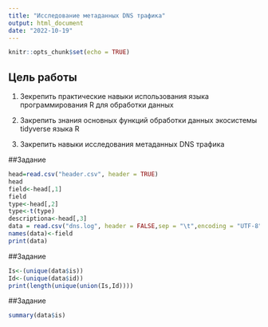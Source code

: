 ```yaml
---
title: "Исследование метаданных DNS трафика"
output: html_document
date: "2022-10-19"
---
```


```r
knitr::opts_chunk$set(echo = TRUE)
```

## Цель работы
1. Зекрепить практические навыки использования языка программирования R для обработки данных

2. Закрепить знания основных функций обработки данных экосистемы tidyverse языка R

3. Закрепить навыки исследования метаданных DNS трафика

##Задание
```r
head=read.csv("header.csv", header = TRUE)
head
field<-head[,1]
field
type<-head[,2]
type<-t(type)
descriptiona<-head[,3]
data = read.csv("dns.log", header = FALSE,sep = "\t",encoding = "UTF-8")
names(data)<-field
print(data)
```
##Задание
```r
Is<-(unique(data$is))
Id<-(unique(data$id))
print(length(unique(union(Is,Id))))
```

##Задание
```r
summary(data$is)
```